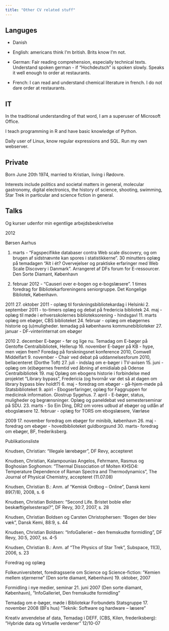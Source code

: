 ```yaml
---
title: "Other CV related stuff"
---
```


## Languges

- Danish

- English: americans think I'm british. Brits know I'm not.
- German: Fair reading comprehension, especially technical texts. Understand
spoken german - if "Hochdeutsch" is spoken slowly. Speaks it well enough to
order at restaurants.
- French: I can read and understand chemical literature in french. I do not dare
order at restaurants.

## IT 

In the traditional understanding of that word, I am a superuser of Microsoft Office.

I teach programming in R and have basic knowledge of Python. 

Daily user of Linux, know regular expressions and SQL. Run my own webserver.


## Private
Born June 20th 1974, married to Kristian, living i Rødovre.

Interests include politics and societal matters in general, molecular gastronomy, digital electronics, the history of science, shooting, swimming, Star Trek in particular and science fiction in general.


## Talks

Og kurser udenfor min egentlige arbejdsbeskrivelse

2012

Børsen
Aarhus

1. marts - "Fagspecifikke databaser contra Web scale discovery, og om brugen af sidstnævnte kan spores  i statistikkerne". 
30 minutters oplæg på temadagen "Alt i ét? Overvejelser og praktiske erfaringer med Web Scale Discovery i Danmark".
Arrangeret af DFs forum for E-ressourcer. Den Sorte Diamant, København

21. februar 2012 - "Causeri over e-bogen og e-bogslæsere". 1 times foredrag for Bibliotekarforeningens seniorgruppe. Det Kongelige Bibliotek, København.

2011
27. oktober 2011 - oplæg til forskningsbibliotekardag i Helsinki
2. september 2011 - to-timers oplæg og debat på fredericia bibliotek
24. maj - oplæg til møde i erhversskolernes biblioteksorening - hindsgavl
11. marts oplæg om ebøger, CBS biblioteket
24. februar - oplæg om ebøgernes historie og (u)muligheder. temadag på københavns kommunebiblioteker
27. januar - DF-vinterinternat om ebøger

2010
2. december E-bøger - før og lige nu. Temadag om E-bøger på Gentofte Centralbibliotek, Hellerup
16. november E-bøger på KB - hype, men vejen frem? Foredag på forskningsnet konference 2010, Comwell Middelfart
9. november  - Chair ved debat på uddannelsesforum 2010, bellacenteret (Dorthe Toft)
27. juli - indslag om e-bøger i TV-avisen
15. juni - oplæg om (e)bøgernes fremtid ved åbning af emidialab på Odense Centralbibliotek
19. maj Oplæg om ebogens historie i forbindelse med projektet "Library bypass", Fredericia (og hvornår var det så at dagen om library bypass blev holdt?)
6. maj - foredrag om ebøger - gå-hjem-møde på Statsbiblioteket
9. apirl - Ebogserfaringer, oplæg for Faggruppen for medicinsk information. Glostrup Sygehus.
7. april - E-bøger, status, muligheder og begrænsninger. Oplæg og paneldebat ved semesterseminar på SDU.
23. marts - So Ein Ding, DR2 om vores udbud af ebøger og udlån af ebogslæsere
12. februar - oplæg for TORS om ebogslæsere, Værløse

2009
17. november foredrag om ebøger for minibib, københavn
26. maj - foredrag om ebøger - hovedbiblioteket guldborgsund
30. marts-  foredrag om ebøger, BF, frederiksberg.


Publikationsliste
 
Knudsen, Christian: "Illegale lærebøger", DF Revy, accepteret
 
Knudsen, Christian, Kalampounias Angelos, Fehrmann, Rasmus og Boghosian Soghomon: "Thermal Dissociation of Molten KHSO4: Temperature Dependence of Raman Spectra and Thermodynamics", The Journal of Physical Chemistry, accepteret (11.07.08)
 
Knudsen, Christian B.: Anm. af "Kemisk Ordbog – Online", Dansk kemi 89(7/8), 2008, s. 6
 
Knudsen, Christian Boldsen: "Second Life. Bristet boble eller beskæftigelsesterapi?", DF Revy, 30:7, 2007, s. 28
 
Knudsen, Christian Boldsen og Carsten Christophersen: "Bogen der blev væk", Dansk Kemi, 88:9, s. 44
 
Knudsen, Christian Boldsen: "InfoGalleriet – den fremskudte formidling", DF Revy, 30:5, 2007, ss. 4-5
 
Knudsen, Christian B.: Anm. af "The Physics of Star Trek", Subspace, 11(3), 2006, s. 23
 
Foredrag og oplæg
 
Folkeuniversitetet, foredragsserie om Science og Science-fiction: ”Kemien mellem stjernerne” (Den sorte diamant, København) 19. oktober, 2007
 
Formidling i nye medier, seminar 21. juni 2007 (Den sorte diamant, København), ”InfoGalleriet, Den fremskudte formidling”

Temadag om e-bøger, møde i Bibliotekar Forbundets Statsgruppe 17. november 2008 (BFs hus) ”Teknik: Software og hardware – læsere”

Kreativ anvendelse af data, Temadag i DEFF, (CBS, Kilen, frederiksberg): ”Hybride data og Virtuelle verdener” 12/10-07
